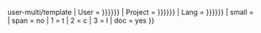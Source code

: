 {{{{{|safesubst:}}}user-multi<noinclude>/template</noinclude>
| User    = {{{1|{{{User|{{{user|}}}}}}}}}
| Project = {{{2|{{{Project|{{{project|}}}}}}}}}
| Lang    = {{{3|{{{Lang|{{{lang|}}}}}}}}}
| small   = {{{small|}}}
| span    = no
| 1       = t
| 2       = c
| 3       = l
| doc     = yes
}}